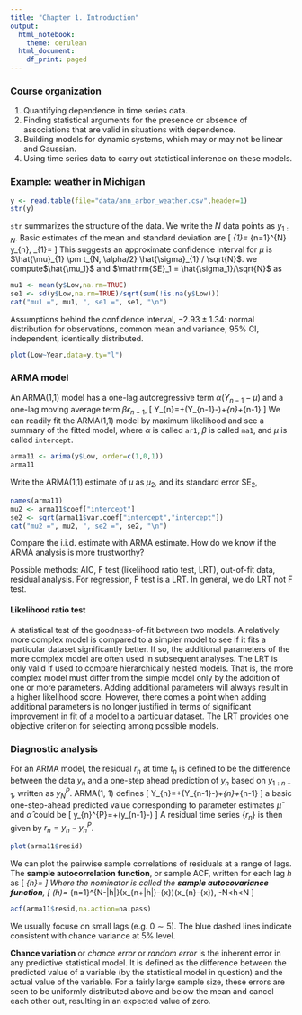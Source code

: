 ```yaml
---
title: "Chapter 1. Introduction"
output:
  html_notebook:
    theme: cerulean
  html_document:
    df_print: paged
---
```


### Course organization
1. Quantifying dependence in time series data.
2. Finding statistical arguments for the presence or absence of associations that are valid in situations with dependence.
3. Building models for dynamic systems, which may or may not be linear and Gaussian.
4. Using time series data to carry out statistical inference on these models.

### Example: weather in Michigan
```r
y <- read.table(file="data/ann_arbor_weather.csv",header=1)
str(y)
```

`str` summarizes the structure of the data. We write the $N$ data points as $y_{1: N}$. Basic estimates of the mean and standard deviation are
\[
\hat{\mu}_{1}=\frac{1}{N} \sum_{n=1}^{N} y_{n}, \quad \hat{\sigma}_{1}=\sqrt{\frac{1}{N-1} \sum_{n=1}^{N}\left(y_{n}-\hat{\mu}_{1}\right)^{2}}
\]
This suggests an approximate confidence interval for $\mu$ is $\hat{\mu}_{1} \pm t_{N, \alpha/2} \hat{\sigma}_{1} / \sqrt{N}$.
we compute$\hat{\mu_1}$ and $\mathrm{SE}_1 = \hat{\sigma_1}/\sqrt{N}$ as
```r
mu1 <- mean(y$Low,na.rm=TRUE)
se1 <- sd(y$Low,na.rm=TRUE)/sqrt(sum(!is.na(y$Low)))
cat("mu1 =", mu1, ", se1 =", se1, "\n")
```

Assumptions behind the confidence interval, $-2.93 \pm 1.34$: normal distribution for observations, common mean and variance, $95\%$ CI, independent, identically distributed.
```r
plot(Low~Year,data=y,ty="l")
```

### ARMA model
An ARMA(1,1) model has a one-lag autoregressive term $\alpha\left(Y_{n-1}-\mu\right)$ and a one-lag moving average term $\beta \epsilon_{n-1}$,
\[
Y_{n}=\mu+\alpha\left(Y_{n-1}-\mu\right)+\epsilon_{n}+\beta \epsilon_{n-1}
\]
We can readily fit the ARMA(1,1) model by maximum likelihood and see a summary of the fitted model, where $\alpha$ is called `ar1`, $\beta$ is called `ma1`, and $\mu$ is called `intercept`.
```r
arma11 <- arima(y$Low, order=c(1,0,1))
arma11
```

Write the ARMA(1,1) estimate of $\mu$ as $\mu_2$, and its standard error $\mathrm{SE}_2$,
```r
names(arma11)
mu2 <- arma11$coef["intercept"]
se2 <- sqrt(arma11$var.coef["intercept","intercept"])
cat("mu2 =", mu2, ", se2 =", se2, "\n")
```

Compare the i.i.d. estimate with ARMA estimate. How do we know if the ARMA analysis is more trustworthy?

Possible methods: AIC, F test (likelihood ratio test, LRT), out-of-fit data, residual analysis. For regression, F test is a LRT. In general, we do LRT not F test.

#### Likelihood ratio test
A statistical test of the goodness-of-fit between two models. A relatively more complex model is compared to a simpler model to see if it fits a particular dataset significantly better. If so, the additional parameters of the more complex model are often used in subsequent analyses. The LRT is only valid if used to compare hierarchically nested models. That is, the more complex model must differ from the simple model only by the addition of one or more parameters. Adding additional parameters will always result in a higher likelihood score. However, there comes a point when adding additional parameters is no longer justified in terms of significant improvement in fit of a model to a particular dataset. The LRT provides one objective criterion for selecting among possible models.

### Diagnostic analysis
For an ARMA model, the residual $r_n$ at time $t_n$ is defined to be the difference between the data $y_n$ and a one-step ahead prediction of $y_n$ based on $y_{1:n-1}$, written as $y_N^P$. ARMA(1, 1) defines
\[
Y_{n}=\mu+\alpha\left(Y_{n-1}-\mu\right)+\epsilon_{n}+\beta \epsilon_{n-1}
\]
a basic one-step-ahead predicted value corresponding to parameter estimates $\hat\mu$ and $\hat\alpha$ could be
\[
y_{n}^{P}=\hat{\mu}+\hat{\alpha}\left(y_{n-1}-\hat{\mu}\right)
\]
A residual time series $\{r_n\}$ is then given by $r_{n}=y_{n}-y_{n}^{P}$.
```r
plot(arma11$resid)
```

We can plot the pairwise sample correlations of residuals at a range of lags. The **sample autocorrelation function**, or sample ACF, written for each lag $h$ as
\[
\hat{\rho}_{h}=\frac{\frac{1}{N} \sum_{n=1}^{N-h} r_{n} r_{n+h}}{\frac{1}{N} \sum_{n=1}^{N} r_{n}^{2}}
\]
Where the nominator is called the **sample autocovariance function**,
\[
\hat{\gamma}(h)=\frac{1}{N} \sum_{n=1}^{N-|h|}\left(x_{n+|h|}-\bar{x}\right)\left(x_{n}-\bar{x}\right), \quad \text { for }-N<h<N
\]
```r
acf(arma11$resid,na.action=na.pass)
```

We usually focuse on small lags (e.g. $0\sim5$). The blue dashed lines indicate consistent with chance variance at $5\%$ level. 

**Chance variation** or *chance error* or *random error* is the inherent error in any predictive statistical model. It is defined as the difference between the predicted value of a variable (by the statistical model in question) and the actual value of the variable. For a fairly large sample size, these errors are seen to be uniformly distributed above and below the mean and cancel each other out, resulting in an expected value of zero.





